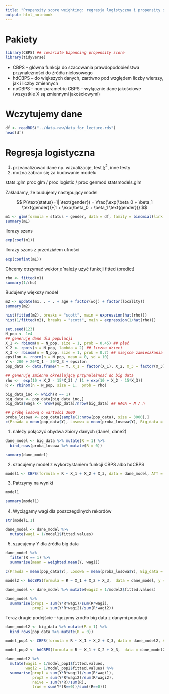 ```yaml
---
title: "Propensity score weighting: regresja logistyczna i propensity score"
output: html_notebook
---
```



# Pakiety

```r
library(CBPS) ## covariate bapancing propensity score
library(tidyverse)
```

+ CBPS -- główna funkcja do szacowania prawdopodobieństwa przynależności do źródła nielosowego
+ hdCBPS -- do większych danych, zarówno pod względem liczby wierszy, jak i liczby zmiennych
+ npCBPS -- non-parametric CBPS -- wyłącznie dane jakościowe (wszystkie X są zmiennymi jakościowymi)

# Wczytujemy dane

```r
df <- readRDS("../data-raw/data_for_lecture.rds")
head(df)
```

# Regresja logistyczna

1. przeanalizować dane np. wizualizacje, test $\chi^2$, inne testy
2. można zabrać się za budowanie modelu

stats::glm
proc glm / proc logistic / proc genmod
statsmodels.glm

Zakładamy, że budujemy następujący model

$$
P(\text{status}=1| \text{gender}) = \frac{\exp(\beta_0 + \beta_1 \text{gender})}{1 + \exp(\beta_0 + \beta_1 \text{gender})}
$$
```r
m1 <- glm(formula = status ~ gender, data = df, family = binomial(link = "logit")) ## binomial(), "binomial"
summary(m1)
```

Ilorazy szans

```r
exp(coef(m1))
```

Ilorazy szans z przedziałem ufności 

```r
exp(confint(m1))
```

Chcemy otrzymać wektor $\hat{\rho}$ należy użyć funkcji fitted (predict)

```r
rho <- fitted(m1)
summary(1/rho)
```

Budujemy większy model

```r
m2 <- update(m1, . ~ . + age + factor(woj) + factor(locality))
summary(m2)
```

```r
hist(fitted(m2), breaks = "scott", main = expression(hat(rho)))
hist(1/fitted(m2), breaks = "scott", main = expression(1/hat(rho)))
```




```r
set.seed(123)
N_pop <- 1e4
## generuję dane dla populacji
X_1 <- rbinom(n = N_pop, size = 1, prob = 0.45) ## płeć
X_2 <- rpois(n = N_pop, lambda = 2) ## liczba dzieci
X_3 <- rbinom(n = N_pop, size = 1, prob = 0.7) ## miejsce zamieszkania (1=wies, 0=miasto)
epsilon <- rnorm(n = N_pop, mean = 0, sd = 10)
Y <- 200 + 20*X_1 - 30*X_3 + epsilon
pop_data <- data.frame(Y = Y, X_1 = factor(X_1), X_2, X_3 = factor(X_3))

## generuję zmienna określającą przynależnosć do big data
rho <-  exp(10 + X_2 - 15*X_3) / (1 + exp(10 + X_2 - 15*X_3))
R <- rbinom(n = N_pop, size = 1,  prob = rho)

big_data_inc <- which(R == 1)
big_data <- pop_data[big_data_inc,]
big_data$waga <- nrow(pop_data)/nrow(big_data) ## WAGA = N / n

## próbę losową o wartości 3000
proba_losowa <- pop_data[sample(1:nrow(pop_data), size = 3000),]
c(Prawda = mean(pop_data$Y), Losowa = mean(proba_losowa$Y), Big_data = mean(big_data$Y))
```


1. należy połączyć obydwa zbiory danych (dane1, dane2)

```r
dane_model <- big_data %>% mutate(R = 1) %>%
  bind_rows(proba_losowa %>% mutate(R = 0))

summary(dane_model)
```


2. szacujemy model z wykorzystaniem funkcji CBPS albo hdCBPS

```r
model1 <- CBPS(formula = R ~ X_1 + X_2 + X_3, data = dane_model, ATT = 1)
```

3. Patrzymy na wyniki

```r
model1
```


```r
summary(model1)
```

4. Wyciągamy wagi dla poszczególnych rekordów

```r
str(model1,1)

dane_model <- dane_model %>%
  mutate(wagi = 1/model1$fitted.values)
```

5. szacujemy Y dla źródła big data

```r
dane_model %>%
  filter(R == 1) %>%
  summarise(mean = weighted.mean(Y, wagi))
```

```r
c(Prawda = mean(pop_data$Y), Losowa = mean(proba_losowa$Y), Big_data = mean(big_data$Y))
```

```r
model2 <- hdCBPS(formula = R ~ X_1 + X_2 + X_3,  data = dane_model, y = dane_model$Y, ATT = 0)

dane_model <- dane_model %>% mutate(wagi2 = 1/model2$fitted.values)

dane_model %>%
  summarise(prop1 = sum(Y*R*wagi)/sum(R*wagi),
            prop2 = sum(Y*R*wagi2)/sum(R*wagi2))

```

Teraz drugie podejście -- łączymy źródło big data z danymi populacji

```r
dane_model2 <- big_data %>% mutate(R = 1) %>%
  bind_rows(pop_data %>% mutate(R = 0))
```

```r
model_pop1 <- CBPS(formula = R ~ X_1 + X_2 + X_3, data = dane_model2, ATT = 1)
```

```r
model_pop2 <- hdCBPS(formula = R ~ X_1 + X_2 + X_3,  data = dane_model2, y = dane_model2$Y, ATT = 0)
```


```r
dane_model2 %>%
  mutate(wagi1 = 1/model_pop1$fitted.values,
         wagi2 = 1/model_pop2$fitted.values) %>%
  summarise(prop1 = sum(Y*R*wagi1)/sum(R*wagi1),
            prop2 = sum(Y*R*wagi2)/sum(R*wagi2),
            naive = sum(Y*R)/sum(R),
            true = sum(Y*(R==0))/sum((R==0)))
```

